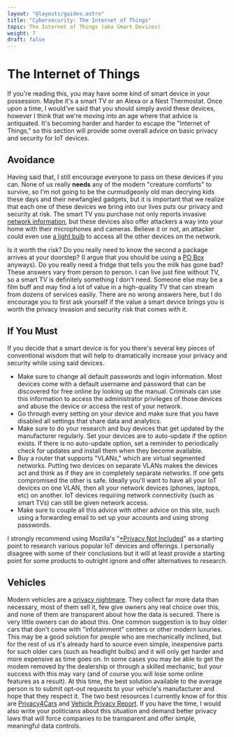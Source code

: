 ```yaml
---
layout: "@layouts/guides.astro"
title: "Cybersecurity: The Internet of Things"
topic: The Internet of Things (aka Smart Devices)
weight: 7
draft: false
---
```



# The Internet of Things

If you're reading this, you may have some kind of smart device in your possession. Maybe it's a smart TV or an Alexa or a Nest Thermostat. Once upon a time, I would've said that you should simply avoid these devices, however I think that we're moving into an age where that advice is antiquated. It's becoming harder and harder to escape the "Internet of Things," so this section will provide some overall advice on basic privacy and security for IoT devices.

## Avoidance

Having said that, I still encourage everyone to pass on these devices if you can. None of us really **needs** any of the modern "creature comforts" to survive, so I'm not going to be the curmudgeonly old man decrying kids these days and their newfangled gadgets, but it is important that we realize that each one of these devices we bring into our lives puts our privacy and security at risk. The smart TV you purchase not only reports invasive [network information](https://www.theverge.com/2019/10/11/20908128/smart-tv-surveillence-data-collection-home-roku-amazon-fire-princeton-study), but these devices also offer attackers a way into your home with their microphones and cameras. Believe it or not, an attacker could even use [a light bulb](https://www.trendmicro.com/vinfo/in/security/news/cybercrime-and-digital-threats/researchers-use-smart-light-bulbs-to-infiltrate-networks) to access all the other devices on the network.

Is it worth the risk? Do you really need to know the second a package arrives at your doorstep? (I argue that you should be using a [PO Box](/guides/less-important/disinformation) anyways). Do you really need a fridge that tells you the milk has gone bad? These answers vary from person to person. I can live just fine without TV, so a smart TV is definitely something I don't need. Someone else may be a film buff and may find a lot of value in a high-quality TV that can stream from dozens of services easily. There are no wrong answers here, but I do encourage you to first ask yourself if the value a smart device brings you is worth the privacy invasion and security risk that comes with it.

## If You Must

If you decide that a smart device is for you there's several key pieces of conventional wisdom that will help to dramatically increase your privacy and security while using said devices.

<Highlighting>

- Make sure to change all default passwords and login information. Most devices come with a default username and password that can be discovered for free online by looking up the manual. Criminals can use this information to access the administrator privileges of those devices and abuse the device or access the rest of your network.
- Go through every setting on your device and make sure that you have disabled all settings that share data and analytics.
- Make sure to do your research and buy devices that get updated by the manufacturer regularly. Set your devices are to auto-update if the option exists. If there is no auto-update option, set a reminder to periodically check for updates and install them when they become available.
- Buy a router that supports "VLANs," which are virtual segmented networks. Putting two devices on separate VLANs makes the devices act and think as if they are in completely separate networks. If one gets compromised the other is safe. Ideally you'll want to have all your IoT devices on one VLAN, then all your network devices (phones, laptops, etc) on another. IoT devices requiring network connectivity (such as smart TVs) can still be given network access.
- Make sure to couple all this advice with other advice on this site, such using a forwarding email to set up your accounts and using strong passwords.

</Highlighting>

I strongly recommend using Mozilla's "[*Privacy Not Included](https://foundation.mozilla.org/en/privacynotincluded/)" as a starting point to research various popular IoT devices and offerings. I personally disagree with some of their conclusions but it will at least provide a starting point for some products to outright ignore and offer alternatives to research.

## Vehicles

Modern vehicles are a [privacy nightmare](https://foundation.mozilla.org/en/privacynotincluded/articles/its-official-cars-are-the-worst-product-category-we-have-ever-reviewed-for-privacy/). They collect far more data than necessary, most of them sell it, few give owners any real choice over this, and none of them are transparent about how the data is secured. There is very little owners can do about this. One common suggestion is to buy older cars that don't come with "infotainment" centers or other modern luxuries. This may be a good solution for people who are mechanically inclined, but for the rest of us it's already hard to source even simple, inexpensive parts for such older cars (such as headlight bulbs) and it will only get harder and more expensive as time goes on. In some cases you may be able to get the modem removed by the dealership or through a skilled mechanic, but your success with this may vary (and of course you will lose some online features as a result). At this time, the best solution available to the average person is to submit opt-out requests to your vehicle's manufacturer and hope that they respect it. The two best resources I currently know of for this are [Privacy4Cars](https://privacy4cars.com/) and [Vehicle Privacy Report](https://vehicleprivacyreport.com/). If you have the time, I would also write your politicians about this situation and demand better privacy laws that will force companies to be transparent and offer simple, meaningful data controls.